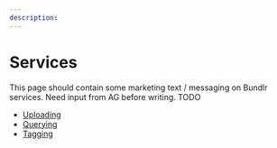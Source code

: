 ```yaml
---
description:
---
```


# Services

This page should contain some marketing text / messaging on Bundlr services.
Need input from AG before writing.
TODO

-   [Uploading](/overview/services/uploading)
-   [Querying](/overview/services/querying)
-   [Tagging](/overview/services/tagging)
